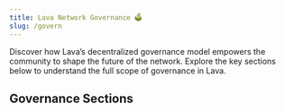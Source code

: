 ```yaml
---
title: Lava Network Governance 🗳️
slug: /govern
---
```



Discover how Lava’s decentralized governance model empowers the community to shape the future of the network. Explore the key sections below to understand the full scope of governance in Lava.

## Governance Sections

[<RoadmapItem
  icon='🏛️'
  title='Governance Overview'
  description='Get a comprehensive look at the governance model of Lava Network, its purpose, and how it drives decentralized decision-making.'
/>](./overview)

[<RoadmapItem
  icon='📑'
  title='Types of Proposals'
  description='Explore the different types of proposals, including text changes, parameter adjustments, software upgrades, and spec proposals.'
/>](./types)

[<RoadmapItem
  icon='⚙️'
  title='Governance Parameters'
  description='Learn about the key parameters guiding governance, such as quorum, voting periods, and deposit requirements.'
/>](./parameters)

[<RoadmapItem
  icon='📝'
  title='How To Submit and Vote on Proposals'
  description='Step-by-step guide on drafting, submitting, and voting on proposals using the Lava Network’s governance tools.'
/>](./submit-proposal)
